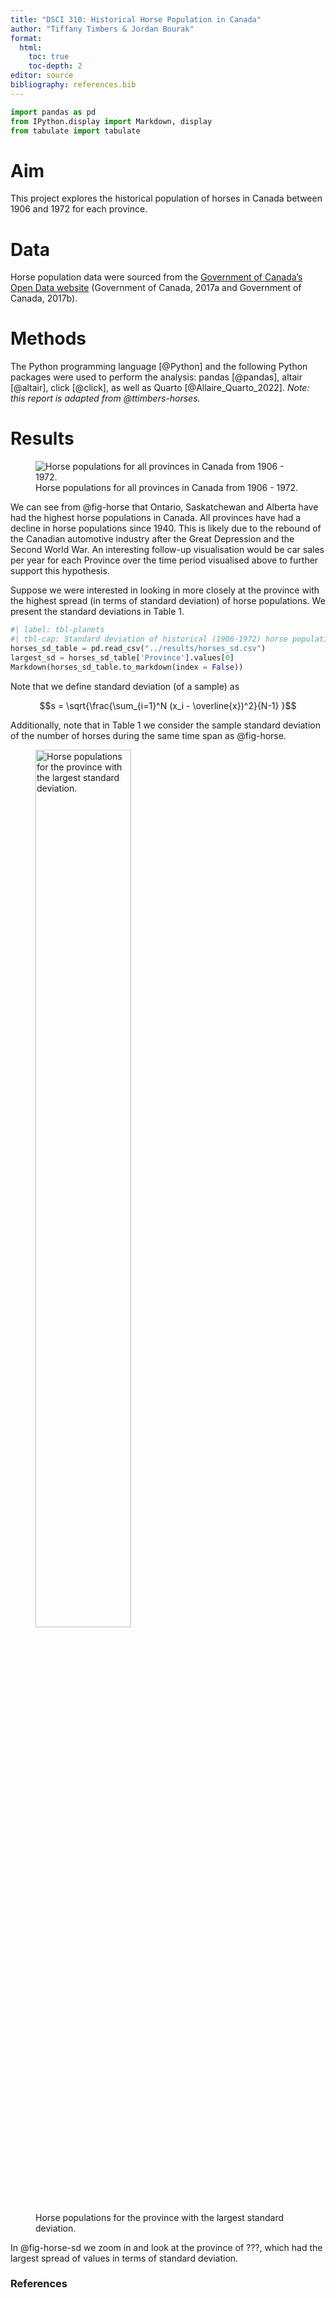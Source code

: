 ```yaml
---
title: "DSCI 310: Historical Horse Population in Canada"
author: "Tiffany Timbers & Jordan Bourak"
format:
  html:
    toc: true
    toc-depth: 2
editor: source
bibliography: references.bib
---
```


```python
import pandas as pd
from IPython.display import Markdown, display
from tabulate import tabulate
```

# Aim

This project explores the historical population of horses in Canada 
between 1906 and 1972 for each province.

# Data

Horse population data were sourced from the 
[Government of Canada's Open Data website](http://open.canada.ca/en/open-data) 
(Government of Canada, 2017a and Government of Canada, 2017b).

# Methods

The Python programming language [@Python]
and the following Python packages were used to perform the analysis: 
pandas [@pandas], altair [@altair], click [@click], 
as well as Quarto [@Allaire_Quarto_2022]. 
*Note: this report is adapted from @ttimbers-horses.* 

# Results

![Horse populations for all provinces in Canada from 1906 - 1972.](../results/horse_pops_plot.png){#fig-horse}

We can see from @fig-horse that Ontario, Saskatchewan and Alberta 
have had the highest horse populations in Canada. 
All provinces have had a decline in horse populations since 1940. 
This is likely due to the rebound of the Canadian automotive industry 
after the Great Depression and the Second World War. 
An interesting follow-up visualisation would be car sales per year 
for each Province over the time period visualised above 
to further support this hypothesis.

Suppose we were interested in looking in more closely at the province 
with the highest spread (in terms of standard deviation) of horse populations. 
We present the standard deviations in Table 1.

```python
#| label: tbl-planets
#| tbl-cap: Standard deviation of historical (1906-1972) horse populations for each Canadian province.
horses_sd_table = pd.read_csv("../results/horses_sd.csv")
largest_sd = horses_sd_table['Province'].values[0]
Markdown(horses_sd_table.to_markdown(index = False))
```

Note that we define standard deviation (of a sample) as

$$s = \sqrt{\frac{\sum_{i=1}^N (x_i - \overline{x})^2}{N-1} }$$

Additionally, note that in Table 1 we consider the sample standard deviation of the number of horses during the same time span as @fig-horse.

![Horse populations for the province with the largest standard deviation.](../results/horse_pops_plot_largest_sd.png){#fig-horse-sd width=60%}

In @fig-horse-sd we zoom in and look at the province of ???, which had the largest spread of values in terms of standard deviation.

### References
::: {#refs}
:::